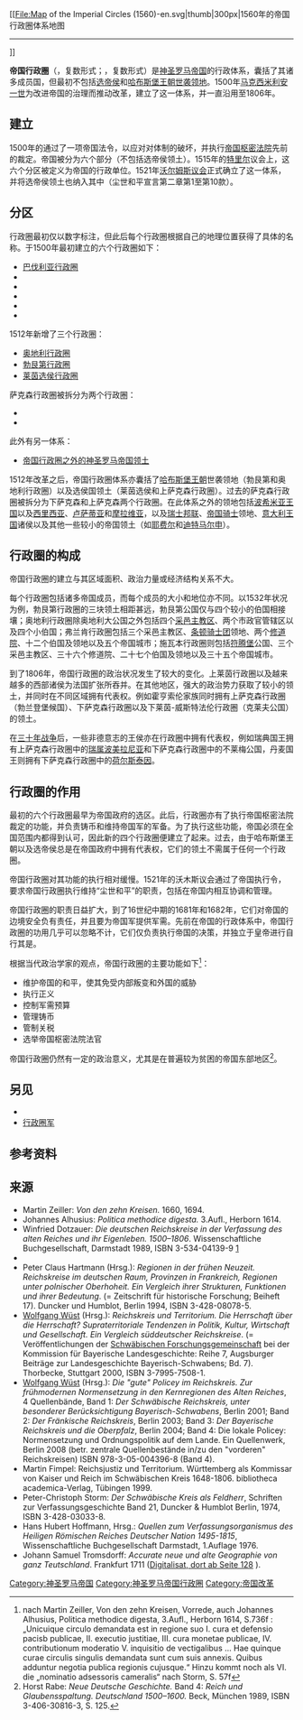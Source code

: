[[File:Map of the Imperial Circles (1560)-en.svg|thumb|300px|1560年的帝国行政圈体系地图
----
{{legend|#C83737|[[勃艮第行政圈|勃艮第行政圈]]}}
{{legend|#D38D5F|{{le|下莱茵-威斯特伐利亚行政圈|Lower Rhenish-Westphalian Circle}}}}
{{legend|#D35FBC|[[莱茵选侯行政圈|莱茵选侯行政圈]]}}
{{legend|#71C837|{{le|上莱茵行政圈|Upper Rhenish Circle}}}}
{{legend|#8080FF|{{le|下萨克森行政圈|Lower Saxon Circle}}}}
{{legend|#FFAACC|{{le|上萨克森行政圈|Upper Saxon Circle}}}}
{{legend|#D40000|{{le|弗兰肯行政圈|Franconian Circle}}}}
{{legend|#FFCC00|{{le|施瓦本行政圈|Swabian Circle}}}}
{{legend|#55DDFF|[[巴伐利亚行政圈|巴伐利亚行政圈]]}}
{{legend|#FF7F2A|[[奥地利行政圈|奥地利行政圈]]}}
{{legend|white|[[帝国行政圈之外的神圣罗马帝国领土|行政圈外领土]]}}
]]

'''帝国行政圈'''（{{lang-la|Circulus imperii}}，复数形式{{lang|la|Circuli imperii}}；{{lang-de|Reichskreis}}，复数形式{{lang|de|Reichskreise}}）是[[神圣罗马帝国|神圣罗马帝国]]的行政体系，囊括了其诸多成员国，但最初不包括[[选帝侯|选帝侯]]和[[哈布斯堡君主国|哈布斯堡王朝世袭领地]]。1500年[[马克西米利安一世_(神圣罗马帝国)|马克西米利安一世]]为改进帝国的治理而推动改革，建立了这一体系，并一直沿用至1806年。

== 建立 ==
1500年的{{le|奥格斯堡议会|Diet of Augsburg}}通过了一项帝国法令，以应对对{{le|尘世和平|Landfrieden}}体制的破坏，并执行[[帝国枢密法院|帝国枢密法院]]先前的裁定。帝国被分为六个部分（不包括选帝侯领土）。1515年的[[特里尔|特里尔]]议会上，这六个分区被定义为帝国的行政单位。1521年[[沃尔姆斯议会|沃尔姆斯议会]]正式确立了这一体系，并将选帝侯领土也纳入其中（尘世和平宣言第二章第1至第10款）。

== 分区 ==

行政圈最初仅以数字标注，但此后每个行政圈根据自己的地理位置获得了具体的名称。于1500年最初建立的六个行政圈如下：

* [[巴伐利亚行政圈|巴伐利亚行政圈]]
* {{le|弗兰肯行政圈|Franconian Circle}}
* {{le|萨克森行政圈|Saxon Circle}}
* {{le|施瓦本行政圈|Swabian Circle}}
* {{le|上莱茵行政圈|Upper Rhenish Circle}}
* {{le|下莱茵-威斯特法伦行政圈|Lower Rhenish-Westphalian Circle|（下莱茵-）威斯特伐利亚行政圈}}

1512年新增了三个行政圈：

* [[奥地利行政圈|奥地利行政圈]]
* [[勃艮第行政圈|勃艮第行政圈]]
* [[莱茵选侯行政圈|莱茵选侯行政圈]]

萨克森行政圈被拆分为两个行政圈：

* {{le|下萨克森行政圈|Lower Saxon Circle}}
* {{le|上萨克森行政圈|Upper Saxon Circle}}

此外有另一体系：

* [[帝国行政圈之外的神圣罗马帝国领土|帝国行政圈之外的神圣罗马帝国领土]]

1512年改革之后，帝国行政圈体系亦囊括了[[哈布斯堡王朝|哈布斯堡王朝]]世袭领地（勃艮第和奥地利行政圈）以及选侯国领土（莱茵选侯和上萨克森行政圈）。过去的萨克森行政圈被拆分为下萨克森和上萨克森两个行政圈。在此体系之外的领地包括[[波希米亚王国|波希米亚王国]]以及[[西里西亚|西里西亚]]、[[卢萨蒂亚|卢萨蒂亚]]和[[摩拉维亚|摩拉维亚]]，以及[[旧瑞士邦联|瑞士邦联]]、[[帝国骑士|帝国骑士]]领地、[[意大利王国_(神圣罗马帝国)|意大利王国]]诸侯以及其他一些较小的帝国领土（如[[耶费尔|耶费尔]]和[[迪特马尔申县|迪特马尔申]]）。

== 行政圈的构成 ==

帝国行政圈的建立与其区域面积、政治力量或经济结构关系不大。

每个行政圈包括诸多帝国成员，而每个成员的大小和地位亦不同。以1532年状况为例，勃艮第行政圈的三块领土相距甚远，勃艮第公国仅与四个较小的伯国相接壤；奥地利行政圈除奥地利大公国之外包括四个[[采邑主教|采邑主教区]]、两个市政官管辖区以及四个小伯国；弗兰肯行政圈包括三个采邑主教区、[[条顿骑士团|条顿骑士团]]领地、两个[[僧院|修道院]]、十二个伯国及领地以及五个帝国城市；施瓦本行政圈则包括[[符腾堡|符腾堡]]公国、三个采邑主教区、三十六个修道院、二十七个伯国及领地以及三十五个帝国城市。

到了1806年，帝国行政圈的政治状况发生了较大的变化。上莱茵行政圈以及越来越多的西部诸侯为法国扩张所吞并。在其他地区，强大的政治势力获取了较小的领土，并同时在不同区域拥有代表权。例如霍亨索伦家族同时拥有上萨克森行政圈（勃兰登堡候国）、下萨克森行政圈以及下莱茵-威斯特法伦行政圈（克莱夫公国）的领土。

在[[三十年战争|三十年战争]]后，一些非德意志的王侯亦在行政圈中拥有代表权，例如瑞典国王拥有上萨克森行政圈中的[[瑞属波美拉尼亚|瑞属波美拉尼亚]]和下萨克森行政圈中的不莱梅公国，丹麦国王则拥有下萨克森行政圈中的[[荷尔斯泰因|荷尔斯泰因]]。

== 行政圈的作用 ==

最初的六个行政圈最早为帝国政府的选区。此后，行政圈亦有了执行帝国枢密法院裁定的功能，并负责铸币和维持帝国军的军备。为了执行这些功能，帝国必须在全国范围内都得到认可，因此新的四个行政圈便建立了起来。过去，由于哈布斯堡王朝以及选帝侯总是在帝国政府中拥有代表权，它们的领土不需属于任何一个行政圈。

帝国行政圈对其功能的执行相对缓慢。1521年的沃木斯议会通过了帝国执行令，要求帝国行政圈执行维持“尘世和平”的职责，包括在帝国内相互协调和管理。

帝国行政圈的职责日益扩大，到了16世纪中期的1681年和1682年，它们对帝国的边境安全负有责任，并且要为帝国军提供军需。先前在帝国的行政体系中，帝国行政圈的功用几乎可以忽略不计，它们仅负责执行帝国的决策，并独立于皇帝进行自行其是。

根据当代政治学家的观点，帝国行政圈的主要功能如下<ref>nach Martin Zeiller, Von den zehn Kreisen, Vorrede, auch Johannes Alhusius, Politica methodice digesta, 3.Aufl., Herborn 1614, S.736f :„Unicuique circulo demandata est in regione suo I. cura et defensio pacisb publicae, II. executio justitiae, III. cura monetae publicae, IV. contributionum moderatio V. inquisitio de vectigalibus … Hae quinque curae circulis singulis demandata sunt cum suis annexis. Quibus adduntur negotia publica regionis cujusque.“ Hinzu kommt noch als VI. die „nominatio adsessoris cameralis“ nach Storm, S. 57f </ref>：

* 维护帝国的和平，使其免受内部叛变和外国的威胁
* 执行正义
* 控制军需预算
* 管理铸币
* 管制关税
* 选举帝国枢密法院法官

帝国行政圈仍然有一定的政治意义，尤其是在普遍较为贫困的帝国东部地区<ref>Horst Rabe: ''Neue Deutsche Geschichte.'' Band 4: ''Reich und Glaubensspaltung. Deutschland 1500–1600.'' Beck, München 1989, ISBN 3-406-30816-3, S. 125.</ref>。

== 另见 ==
* {{le|神圣罗马帝国军|Army of the Holy Roman Empire}}
* [[行政圈军|行政圈军]]

== 参考资料 ==
{{reflist}}

== 来源 ==
* Martin Zeiller: ''Von den zehn Kreisen.'' 1660, 1694.
* Johannes Alhusius: ''Politica methodice digesta.'' 3.Aufl., Herborn 1614.
* Winfried Dotzauer: ''Die deutschen Reichskreise in der Verfassung des alten Reiches und ihr Eigenleben. 1500–1806''. Wissenschaftliche Buchgesellschaft, Darmstadt 1989, ISBN 3-534-04139-9 [http://books.google.de/books?id=nivgmctAVyAC&pg=PA58&lpg=PA58&dq=1554+Reichskreis&source=web&ots=0LxyKuNcCs&sig=w_9Nz_ru7fbPnEprQbN6kCumLp8&hl=de&sa=X&oi=book_result&resnum=1&ct=result#PPA58,M1] {{Wayback|url=http://books.google.de/books?id=nivgmctAVyAC&pg=PA58&lpg=PA58&dq=1554+Reichskreis&source=web&ots=0LxyKuNcCs&sig=w_9Nz_ru7fbPnEprQbN6kCumLp8&hl=de&sa=X&oi=book_result&resnum=1&ct=result#PPA58,M1 |date=20210403055035 }}
* {{Literatur|Autor=Winfried Dotzauer|Titel=Die deutschen Reichskreise (1383–1806). Geschichte und Aktenedition|Verlag=Franz Steiner Verlag|Ort=Stuttgart|Jahr=1998|ISBN=3-515-07146-6|Online=http://books.google.de/books?id=nivgmctAVyAC }}
* Peter Claus Hartmann (Hrsg.): ''Regionen in der frühen Neuzeit. Reichskreise im deutschen Raum, Provinzen in Frankreich, Regionen unter polnischer Oberhoheit. Ein Vergleich ihrer Strukturen, Funktionen und ihrer Bedeutung''. (= Zeitschrift für historische Forschung; Beiheft 17). Duncker und Humblot, Berlin 1994, ISBN 3-428-08078-5.
* [[Wolfgang_Wüst|Wolfgang Wüst]] (Hrsg.): ''Reichskreis und Territorium. Die Herrschaft über die Herrschaft? Supraterritoriale Tendenzen in Politik, Kultur, Wirtschaft und Gesellschaft. Ein Vergleich süddeutscher Reichskreise''. (= Veröffentlichungen der [[Schwäbische_Forschungsgemeinschaft|Schwäbischen Forschungsgemeinschaft]] bei der Kommission für Bayerische Landesgeschichte: Reihe 7, Augsburger Beiträge zur Landesgeschichte Bayerisch-Schwabens; Bd. 7). Thorbecke, Stuttgart 2000, ISBN 3-7995-7508-1.
* [[Wolfgang_Wüst|Wolfgang Wüst]] (Hrsg.): ''Die "gute" Policey im Reichskreis. Zur frühmodernen Normensetzung in den Kernregionen des Alten Reiches'', 4 Quellenbände, Band 1: ''Der Schwäbische Reichskreis, unter besonderer Berücksichtigung Bayerisch-Schwabens'', Berlin 2001; Band 2: ''Der Fränkische Reichskreis'', Berlin 2003; Band 3: ''Der Bayerische Reichskreis und die Oberpfalz'', Berlin 2004; Band 4: Die lokale Policey: Normensetzung und Ordnungspolitik auf dem Lande. Ein Quellenwerk, Berlin 2008 (betr. zentrale Quellenbestände in/zu den "vorderen" Reichskreisen) ISBN 978-3-05-004396-8 (Band 4).
* Martin Fimpel: Reichsjustiz und Territorium. Württemberg als Kommissar von Kaiser und Reich im Schwäbischen Kreis 1648-1806. bibliotheca academica-Verlag, Tübingen 1999.
* Peter-Christoph Storm: ''Der Schwäbische Kreis als Feldherr'', Schriften zur Verfassungsgeschichte Band 21, Duncker & Humblot Berlin, 1974, ISBN 3-428-03033-8.
* Hans Hubert Hoffmann, Hrsg.: ''Quellen zum Verfassungsorganismus des Heiligen Römischen Reiches Deutscher Nation 1495-1815'', Wissenschaftliche Buchgesellschaft Darmstadt, 1.Auflage 1976.
* Johann Samuel Tromsdorff: ''Accurate neue und alte Geographie von ganz Teutschland''. Frankfurt 1711 ([http://www.google.de/books?id=mU8AAAAAcAAJ&source=gbs_navlinks_s Digitalisat, dort ab Seite 128] {{Wayback|url=http://www.google.de/books?id=mU8AAAAAcAAJ&source=gbs_navlinks_s |date=20210403055035 }}).
{{神圣罗马帝国行政圈}}
[[Category:神圣罗马帝国|Category:神圣罗马帝国]]
[[Category:神圣罗马帝国行政圈|Category:神圣罗马帝国行政圈]]
[[Category:帝国改革|Category:帝国改革]]